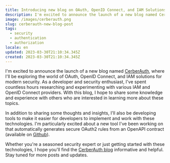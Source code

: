 ```yaml
---
title: Introducing new blog on OAuth, OpenID Connect, and IAM Solutions
description: I'm excited to announce the launch of a new blog named CerberAuth, where I'll be exploring the world of OAuth, OpenID Connect, and IAM solutions for modern security.
image: /images/cerberauth.png
slug: cerberauth-new-blog-post
tags:
  - security
  - authentication
  - authorization
locale: en
updated: 2023-03-30T21:10:34.345Z
created: 2023-03-30T21:10:34.345Z
---
```


I'm excited to announce the launch of a new blog named [CerberAuth](https://www.cerberauth.com/), where I'll be exploring the world of OAuth, OpenID Connect, and IAM solutions for modern security. As a developer and security enthusiast, I've spent countless hours researching and experimenting with various IAM and OpenID Connect providers. With this blog, I hope to share some knowledge and experience with others who are interested in learning more about these topics.

In addition to sharing some thoughts and insights, I'll also be developing tools to make it easier for developers to implement and work with these technologies. I'm particularly excited about a new tool I've been working on that automatically generates secure OAuth2 rules from an OpenAPI contract (available on [Github](https://github.com/cerberauth/openapi-oathkeeper/)).

Whether you're a seasoned security expert or just getting started with these technologies, I hope you'll find the [CerberAuth blog](https://www.cerberauth.com/) informative and helpful. Stay tuned for more posts and updates.
